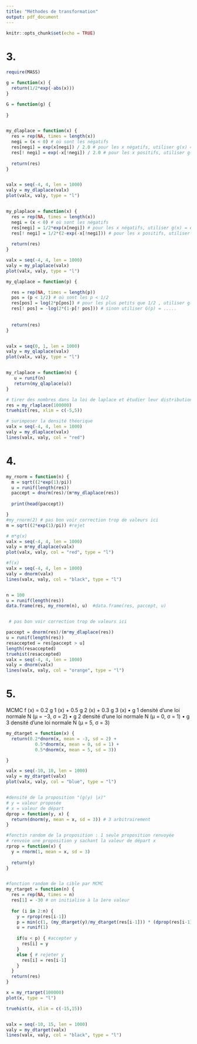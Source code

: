 ```yaml
---
title: "Méthodes de transformation"
output: pdf_document
---
```


```r
knitr::opts_chunk$set(echo = TRUE)
```


# 3.
```r
require(MASS)
```


```r
g = function(x) {
  return(1/2*exp(-abs(x)))
}

G = function(g) {
  
}


my_dlaplace = function(x) {
  res = rep(NA, times = length(x))
  negi = (x < 0) # où sont les négatifs
  res[negi] = exp(x[negi]) / 2.0 # pour les x négatifs, utiliser g(x) = exp(x)/2
  res[! negi] = exp(-x[!negi]) / 2.0 # pour les x positifs, utiliser g(x) = exp(-x)/2
  
  return(res)
}


valx = seq(-4, 4, len = 1000)
valy = my_dlaplace(valx)
plot(valx, valy, type = "l")


my_plaplace = function(x) {
  res = rep(NA, times = length(x))
  negi = (x < 0) # où sont les négatifs
  res[negi] = 1/2*exp(x[negi]) # pour les x négatifs, utiliser g(x) = exp(x)/2
  res[! negi] = 1/2*(2-exp(-x[!negi])) # pour les x positifs, utiliser g(x) = exp(-x)/2
  
  return(res)
}

valx = seq(-4, 4, len = 1000)
valy = my_plaplace(valx)
plot(valx, valy, type = "l")

my_qlaplace = function(p) {

  res = rep(NA, times = length(p))
  pos = (p < 1/2) # où sont les p < 1/2
  res[pos] = log(2*p[pos]) # pour les plus petits que 1/2 , utiliser g(x) = exp(x)/2
  res[! pos] = -log(2*(1-p[! pos])) # sinon utiliser G(p) = .....
  
  
  return(res)
}


valx = seq(0, 1, len = 1000)
valy = my_qlaplace(valx)
plot(valx, valy, type = "l")


my_rlaplace = function(n) {
   u = runif(n)
   return(my_qlaplace(u))
}

# tirer des nombres dans la loi de laplace et étudier leur distribution
res = my_rlaplace(100000)
truehist(res, xlim = c(-5,5))

# surimposer la densité théorique
valx = seq(-4, 4, len = 1000)
valy = my_dlaplace(valx)
lines(valx, valy, col = "red")


```
# 4.


```r
my_rnorm = function(n) {
  m = sqrt((2*exp(1)/pi))
  u = runif(length(res))
  paccept = dnorm(res)/(m*my_dlaplace(res))
  
  print(head(paccept))

}
#my_rnorm(2) # pas bon voir correction trop de valeurs ici
m = sqrt((2*exp(1)/pi)) #rejet

# m*g(x)
valx = seq(-4, 4, len = 1000)
valy = m*my_dlaplace(valx)
plot(valx, valy, col = "red", type = "l")

#f(x)
valx = seq(-4, 4, len = 1000)
valy = dnorm(valx)
lines(valx, valy, col = "black", type = "l")


n = 100
u = runif(length(res))
data.frame(res, my_rnorm(n), u)  #data.frame(res, paccept, u)


 # pas bon voir correction trop de valeurs ici
```


```r
paccept = dnorm(res)/(m*my_dlaplace(res))
u = runif(length(res))
resaccepted = res[paccept > u]
length(resaccepted)
truehist(resaccepted)
valx = seq(-4, 4, len = 1000)
valy = dnorm(valx)
lines(valx, valy, col = "orange", type = "l")

```
# 5.
MCMC
f (x) = 0.2 g 1 (x) + 0.5 g 2 (x) + 0.3 g 3 (x)
• g 1 densité d'une loi normale N (µ = −3, σ = 2)
• g 2 densité d'une loi normale N (µ = 0, σ = 1)
• g 3 densité d'une loi normale N (µ = 5, σ = 3)

```r
my_dtarget = function(x) {
  return(0.2*dnorm(x, mean = -3, sd = 2) +
           0.5*dnorm(x, mean = 0, sd = 1) +
           0.5*dnorm(x, mean = 5, sd = 3)) 

}

valx = seq(-10, 10, len = 1000)
valy = my_dtarget(valx)
plot(valx, valy, col = "blue", type = "l")


#densité de la proposition "(g(y) |x)"
# y = valeur proposée
# x = valeur de départ
dprop = function(y, x) {
  return(dnorm(y, mean = x, sd = 3)) # 3 arbitrairement
}

#fonctin random de la proposition : 1 seule proposition renvoyée
# renvoie une proposition y sachant la valeur de départ x
rprop = function(x) {
  y = rnorm(1, mean = x, sd = 3)
  
  return(y)
}


#fonction random de la cible par MCMC
my_rtarget = function(n) {
  res = rep(NA, times = n)
  res[1] = -30 # on initialise à la 1ere valeur
  
  for (i in 2:n) {
    y = rprop(res[i-1])
    p = min(c(1, (my_dtarget(y)/my_dtarget(res[i-1])) * (dprop(res[i-1], y) / dprop(y, res[i-1]))))
    u = runif(1)
    
    if(u < p) { #accepter y
      res[i] = y
    }
    else { # rejeter y
      res[i] = res[i-1]
    }
  }
  return(res)
}

x = my_rtarget(100000)
plot(x, type = "l")

truehist(x, xlim = c(-15,15))


valx = seq(-10, 15, len = 1000)
valy = my_dtarget(valx)
lines(valx, valy, col = "black", type = "l")


```








